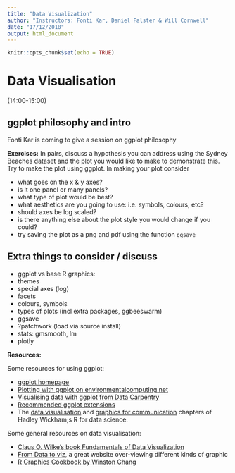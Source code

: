 ```yaml
---
title: "Data Visualization"
author: "Instructors: Fonti Kar, Daniel Falster & Will Cornwell"
date: "17/12/2018"
output: html_document
---
```


```r
knitr::opts_chunk$set(echo = TRUE)
``` 

# Data Visualisation

(14:00-15:00)

## ggplot philosophy and intro

Fonti Kar is coming to give  a session on ggplot philosophy 

**Exercises:** In pairs, discuss a hypothesis you can address using the Sydney Beaches dataset and the plot you would like to make to demonstrate this. Try to make the plot using ggplot. In making your plot consider

- what goes on the x & y axes?
- is it one panel or many panels?
- what type of plot would be best?
- what aesthetics are you going to use: i.e. symbols, colours, etc?
- should axes be log scaled?
- is there anything else about the plot style you would change if you could?
- try saving the plot as a png and pdf using the function `ggsave`


## Extra things to consider / discuss

- ggplot vs base R graphics: 
- themes
- special axes (log)
- facets
- colours, symbols
- types of plots (incl extra packages, ggbeeswarm)
- ggsave
- ?patchwork (load via source install)
- stats: gmsmooth, lm
- plotly

**Resources:**

Some resources for using ggplot:

* [ggplot homepage](https://ggplot2.tidyverse.org)
* [Plotting with ggplot on environmentalcomputing.net](http://environmentalcomputing.net/plotting-with-ggplot/)
* [Visualising data with ggplot from Data Carpentry](https://datacarpentry.org/R-ecology-lesson/04-visualization-ggplot2.html)
* [Recommended ggplot extensions](http://www.ggplot2-exts.org/gallery/)
* The [data visualisation](http://r4ds.had.co.nz/data-visualisation.html) and [graphics for communication](http://r4ds.had.co.nz/graphics-for-communication.html) chapters of Hadley Wickham;s R for data science.

Some general resources on data visualisation:

* [Claus O. Wilke's book Fundamentals of Data Visualization](https://serialmentor.com/dataviz/index.html)
* [From Data to viz](https://www.data-to-viz.com/), a great website over-viewing different kinds of graphic
* [R Graphics Cookbook  by Winston Chang](https://www.amazon.com/dp/1449316956/ref=as_li_ss_tl?&linkId=4daa45d4fbd0a187163a6ff9d56d986e)



